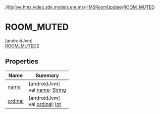 //[lib](/api-reference/android/v2/home/content)/[live.hms.video.sdk.models.enums](../../index)/[HMSRoomUpdate](../index)/[ROOM_MUTED](index)

# ROOM_MUTED

[androidJvm]\
[ROOM_MUTED](index)()

## Properties

| Name               | Summary                                                                                                              |
| ------------------ | -------------------------------------------------------------------------------------------------------------------- |
| [name](name)       | [androidJvm]<br />val [name](name): [String](https://kotlinlang.org/api/latest/jvm/stdlib/kotlin/-string/index.html) |
| [ordinal](ordinal) | [androidJvm]<br />val [ordinal](ordinal): [Int](https://kotlinlang.org/api/latest/jvm/stdlib/kotlin/-int/index.html) |
